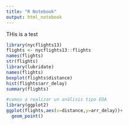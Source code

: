 ```yaml
---
title: "R Notebook"
output: html_notebook
---
```


THis is a test
```r
library(nycflights13)
flights <- nycflights13::flights
names(flights)
str(flights)
library(lubridate)
names(flights)
boxplot(flights$distance)
hist(flights$arr_delay)
summary(flights)

#vamos a realizar un análisis tipo EDA
library(ggplot2)
ggplot(flights,aes(x=distance,y=arr_delay))+
  geom_point()


```

